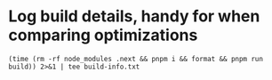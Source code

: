 # Log build details, handy for when comparing optimizations

```shell filename="Log Build Details" copy
(time (rm -rf node_modules .next && pnpm i && format && pnpm run build)) 2>&1 | tee build-info.txt
```
